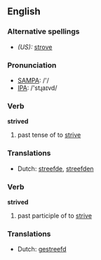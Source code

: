 ==English==

===Alternative spellings===
* ''(US):'' [[strove]]

===Pronunciation===
*[[w:SAMPA|SAMPA]]: /'/
*[[w:IPA|IPA]]: /'stɻaɪvd/

===Verb===
'''strived'''

# {{UK}} past tense of to [[strive]]

===Translations===
*Dutch: [[streefde]], [[streefden]]

===Verb===
'''strived'''

# {{UK}} past participle of to [[strive]]

===Translations===
*Dutch: [[gestreefd]]